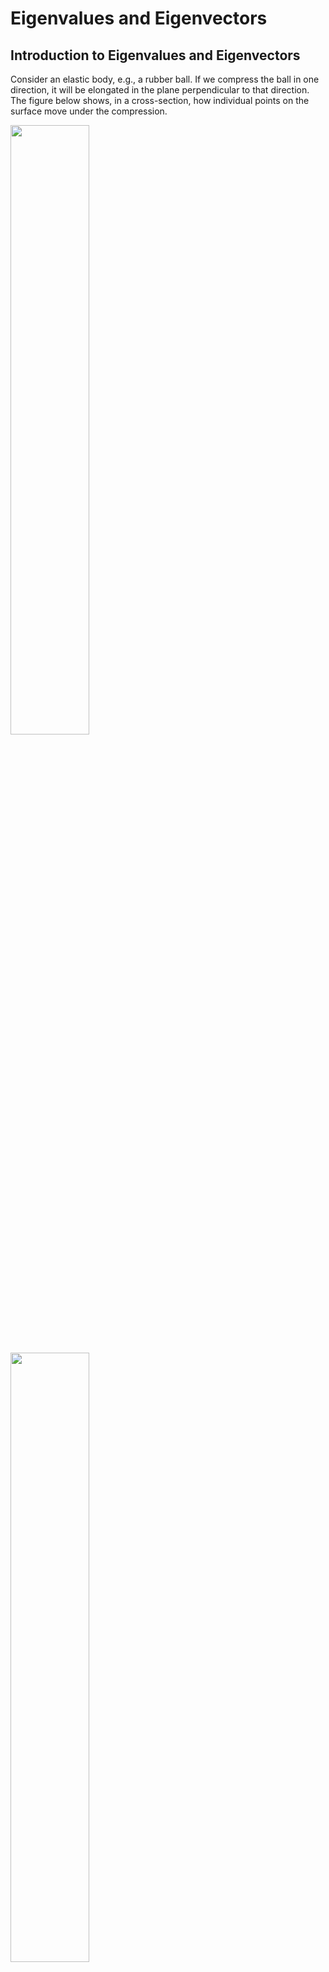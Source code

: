 
# Eigenvalues and Eigenvectors

## Introduction to Eigenvalues and Eigenvectors

Consider an elastic body, e.g., a rubber ball. If we compress the ball
in one direction, it will be elongated in the plane perpendicular to
that direction. The figure below shows, in a cross-section, how
individual points on the surface move under the compression.

::: {#fig-deformation layout-ncol=2}

![](eigenv1.png){width=50%}

![](eigenv2.png){width=50%}

Effect of a deformation on the points (vectors) in an
elastic sphere.
:::

There are some vectors in these plots that don't change direction, but
only their length under the deformation. We can find those by
superimposing the two plots:

::: {#fig-deformation2 layout-ncol=2}

![](eigenv3.png){width=50%}

![](eigenv4.png){width=50%}

There are directions in which the vectors only change their
length.
:::

These directions are characteristic of the deformation, as is the factor
of elongation/compression along these directions. These directions can
be found mathematically as the eigenvectors of a matrix, the deformation
matrix, which maps the original vectors to the vectors of the deformed
ball. The eigenvalues are the factors of compression/elongation along
these directions. The word \"eigen\" is German for \"own\" and was
likely introduced by David Hilbert (also known for Hilbert spaces).

Eigenvalues and eigenvectors play an essential role in mathematics,
physics and engineering. The stability of an equilibrium of a dynamical
system is determined by the eigenvalues of a matrix that describes the
linearised system at the equilibrium point. The values of a measurement
in quantum mechanics are the eigenvalues of an operator. The principal
axes of a rigid body are the eigenvectors of the moment of inertia
tensor.

::: {.Definition}
## Eigenvalue and Eigenvector
 Let $A$ be an $n \times n$ matrix. A scalar $\lambda$ is called an eigenvalue of $A$ if there is a nonzero vector
$\mathbf{x}$ such that $A\mathbf{x} = \lambda \mathbf{x}$. Such a vector $\mathbf{x}$ is called an
eigenvector of $A$ corresponding to $\lambda$.
:::

::: {#exm-    }
Suppose
$A\left[\begin{array}{c} x \\ y \end{array}\right] = \left[\begin{array}{c} 2x \\ 0 \end{array}\right]$.
Then
$$A\left[\begin{array}{c} 1 \\ 0 \end{array}\right] = \left[\begin{array}{c} 2 \\ 0 \end{array}\right] = 2\left[\begin{array}{c} 1 \\ 0 \end{array}\right]$$
so $2$ is an eigenvalue and
$\left[\begin{array}{c} 1 \\ 0 \end{array}\right]$ a corresponding
eigenvector. Also,
$$A\left[\begin{array}{c} 0 \\ 1 \end{array}\right] = \left[\begin{array}{c} 0 \\ 0 \end{array}\right] = 0\left[\begin{array}{c} 0 \\ 1 \end{array}\right],$$
so $0$ is an eigenvalue and
$\left[\begin{array}{c} 0 \\ 1 \end{array}\right]$ a corresponding
eigenvector.
:::

Notice that $\left[\begin{array}{c} \alpha \\ 0 \end{array}\right]$ and $\left[\begin{array}{c} 0 \\ \alpha \end{array}\right]$ are eigenvectors for any $\alpha \neq 0$.\
In general, if $\mathbf{v}$ is an eigenvector of $A$, then so is $\alpha \mathbf{v}$ for any nonzero scalar $\alpha$.

::: {#exm-    }
Show that $5$ is an eigenvalue of
$A = \left[\begin{array}{cc} 1 & 2 \\ 4 & 3 \end{array}\right]$ and
determine all eigenvectors corresponding to this eigenvalue.
:::

::: {.Solution}
We must show that there is a nonzero vector $\mathbf{x}$ such that
$A\mathbf{x} = 5\mathbf{x}$, which is equivalent to the equation
$(A - 5I)\mathbf{x} = \mathbf{0}$. We compute the nullspace by:

$$\left[A - 5I | \mathbf{0}\right] = \left[\begin{array}{cc|c} -4 & 2 & 0 \\ 4 & -2 & 0 \end{array}\right] \xrightarrow{R_{2} + R_{1}} \left[\begin{array}{cc|c} -4 & 2 & 0 \\ 0 & 0 & 0 \end{array}\right]$$

Thus
$\mathbf{x} = \left[\begin{array}{c} x_{1} \\ x_{2} \end{array}\right] \in {\rm Null}(A-5I)$
satisfies $-4x_{1} + 2x_{2} = 0$, or $x_{2} = 2x_{1}$.\
Thus, $A\mathbf{x} = 5\mathbf{x}$ has a nontrivial solution of the form
$\mathbf{x} = \left[\begin{array}{c} x_{1} \\ x_{2} \end{array}\right] = \left[\begin{array}{c} x_{1} \\ 2x_{1} \end{array}\right] = x_{1}\left[\begin{array}{c} 1 \\ 2 \end{array}\right]$,
so $5$ is an eigenvalue of $A$ and the corresponding eigenvectors are
the nonzero multiples of
$\left[\begin{array}{c} 1 \\ 2 \end{array}\right]$.
:::

::: {.Definition}
## Eigenspace
Let $A$ be an $n \times n$ matrix and let $\lambda$ be an eigenvalue of $A$. The collection of all eigenvectors
corresponding to $\lambda$, together with the zero vector, is called the eigenspace of
$\lambda$ and is denoted by $E_{\lambda }$.
:::

Therefore, in the above Example,
$E_{5} = \left\{t\left[\begin{array}{c} 1 \\ 2 \end{array}\right]\right\}$,
where $t \in \mathbb{R}$.

::: {.Theorem}
## Characteristic Equation
Let $A$ be an $n \times n$ matrix. Then $\lambda$ is an eigenvalue of $A$ if and only if $|A-\lambda I_{n}| = 0$ (or $det(A - \lambda I_{n}) = 0$).
:::

::: {.Proof}
Suppose that $\lambda$ is an eigenvalue of $A$. Then $A\mathbf{v} = \lambda \mathbf{v}$ for some nonzero $\mathbf{v} \in \mathbb{R}^{n}$. This
is equivalent to $A\mathbf{v} = \lambda I_{n} \mathbf{v}$ or $(A - \lambda I_{n})\mathbf{v} = \mathbf{0}$. But this means that $\mathbf{v}$
is a nonzero solution to the homogeneous system of equations defined by
the matrix $A - \lambda I_{n}$. This means $A - \lambda I_{n}$ is singular, and so $|A - \lambda I_{n}| = 0$.\
Conversely, if $|A - \lambda I_{n}| = 0$ then $A - \lambda I_{n}$ is singular, and so the system of equations defined by
$A - \lambda I_{n}$ has nonzero solutions. Hence there exists a nonzero
$\mathbf{v} \in \mathbb{R}^{n}$ with $(A - \lambda I_{n})\mathbf{v} = \mathbf{0}$, which is equivalent to
$A \mathbf{v} = \lambda \mathbf{v}$, and so $\lambda$ is an eigenvalue of $A$. ◻
:::

::: {.Definition}
## Characteristic Equation/Polynomial
For an $n \times n$ matrix $A$, the equation $|A - \lambda I_{n}| = 0$ is called the characteristic equation of $A$,
and $|A - \lambda I_{n}|$ is called the characteristic polynomial of $A$.
:::

:::: {#exm-    }
Find the eigenvalues and the corresponding eigenvectors
of $A = \left[\begin{array}{cc}
        1 & 2 \\
        4 & -1
    \end{array}\right]$.

::: {.Solution}
The characteristic polynomial is


$$\begin{alignedat}{2}
        |A - \lambda I_{2}| &= \left|\begin{array}{cc}
            1 - \lambda & 2 \\
            4 & -1-\lambda 
        \end{array}\right| \\
        {} &= (1-\lambda )(-1-\lambda ) - 8 \\
        {} &= \lambda ^{2} - 9 \\
        {} &= (\lambda + 3)(\lambda - 3). \\
    \end{alignedat}$$
Hence the eigenvalues of $A$ are the roots of $(\lambda + 3)(\lambda - 3) = 0$; that is $\lambda _{1} = -3$ and $\lambda _{2} = 3$.\
To find the eigenvectors corresponding to $\lambda _{1} = -3$, we find the nullspace of
$$A - (-3)I_{2} = \left[\begin{array}{cc} 4 & 2 \\ 4 & 2 \end{array}\right]$$

Row reduction produces
$$\left[A+3I_{2} | \mathbf{0}\right] = \left[\begin{array}{cc|c} 4 & 2 & 0 \\ 4 & 2 & 0 \end{array}\right] \xrightarrow{R_{2} - R_{1}} \left[\begin{array}{cc|c} 4 & 2 & 0 \\ 0 & 0 & 0 \end{array}\right]$$

Thus $\mathbf{x} \in {\rm Null}(A+3I_{2})$ if and only if
$4x_{1} + 2x_{2} = 0$.\
Setting the free variable $x_{2} = t$, we see that
$x_{1} = -\frac{1}{2}t$. We take
$\left[\begin{array}{c} x_{1} \\ x_{2} \end{array}\right] = \left[\begin{array}{c} -1 \\ 2 \end{array}\right]$
be our eigenvector; or indeed any nonzero multiple of
$\left[\begin{array}{c} -1 \\ 2 \end{array}\right]$.\
To find the eigenvectors corresponding to $\lambda _{2} = 3$, we find the nullspace of $A - 3I_{2}$ by row reduction:
$$\left[A - 3I_{2} | \mathbf{0}\right] = \left[\begin{array}{cc|c} -2 & 2 & 0 \\ 4 & -4 & 0 \end{array}\right] \xrightarrow{R_{2} + 2R_{1}} \left[\begin{array}{cc|c} -2 & 2 & 0 \\ 0 & 0 & 0 \end{array}\right]$$

So
$\mathbf{x} = \left[\begin{array}{c} x_{1} \\ x_{2} \end{array}\right] \in {\rm Null}(A - 3I_{2})$
if and only if $-2x_{1} + 2x_{2} = 0$. Setting the free variable
$x_{2} = t$, we find $x_{1} = t$. We take
$\left[\begin{array}{c} x_{1} \\ x_{2} \end{array}\right] = \left[\begin{array}{c} 1 \\ 1 \end{array}\right]$
to be our eigenvector.
:::
::::

::: {#exm-    } 
Find the eigenvalues and the corresponding eigenvectors of
$$A = \left[\begin{array}{ccc}
            3 & 2 & 2 \\
            1 & 4 & 1 \\
            -2 & -4 & -1
        \end{array}\right]$$.
:::

::: {.Solution}
The characteristic equation is
$$\begin{alignedat}{2}
        0 = |A - \lambda I| &= \left|\begin{array}{ccc}
            3-\lambda & 2 & 2 \\
            1 & 4-\lambda & 1 \\
            -2 & -4 & -1-\lambda 
        \end{array}\right| \\
        {} &= (3-\lambda ) \left|\begin{array}{cc} 4-\lambda & 1 \\ -4 & -1-\lambda \end{array}\right| - 2 \left|\begin{array}{cc} 1 & 1 \\ -2 & -1-\lambda \end{array}\right| + 2 \left|\begin{array}{cc} 1 & 4-\lambda \\ -2 & -4\end{array}\right| \\
        {} &= (3-\lambda ) \{(4-\lambda )(-1-\lambda )+4\} - 2\{(-1-\lambda )+2\} + 2\{-4+2(4-\lambda )\} \\
        {} &= -\lambda ^3 + 6\lambda ^2 - 11\lambda + 6 \\
        {} &= (\lambda -1)(-\lambda ^2 + 5\lambda - 6) \\
        {} &= (\lambda -1)\{-(\lambda ^2 - 5\lambda + 6)\} \\
        {} &= (\lambda -1)\{-(\lambda - 2)(\lambda - 3)\} \\
    \end{alignedat}$$

Hence, the eigenvalues are $\lambda _{1} = 1, \lambda _{2} = 2$ and $\lambda _{3} = 3$.\
For $\lambda _{1}=1$, we compute
$$\left[A - I | \mathbf{0}\right] = \left[\begin{array}{ccc | c} \textcircled{\raisebox{-0.9pt}{2}} & 2 & 2 & 0 \\ 1 & 3 & 1 & 0 \\ -2 & -4 & -2 & 0 \end{array}\right] \xrightarrow{\begin{subarray}{c} R_{2} - \frac{1}{2}R_{1} \\ R_{3} + R_{1} \end{subarray}} \left[\begin{array}{ccc | c} 2 & 2 & 2 & 0 \\ 0 & \textcircled{\raisebox{-0.9pt}{2}} & 0 & 0 \\ 0 & -2 & 0 & 0 \end{array}\right] $$
$$\xrightarrow{R_{3} + R_{2}} \left[\begin{array}{ccc | c} \textcircled{\raisebox{-0.9pt}{2}} & 2 & 2 & 0 \\ 0 & \textcircled{\raisebox{-0.9pt}{2}} & 0 & 0 \\ 0 & 0 & 0 & 0 \end{array}\right]$$
from which it follows that an eigenvector
$$\mathbf{x} = \left[\begin{array}{c} x_{1} \\ x_{2} \\ x_{3} \end{array}\right]$$
satisfies $x_{2} = 0$ and $x_{3} = -x_{1}$. We take
$\left[\begin{array}{c} x_{1} \\ x_{2} \\ x_{3} \end{array}\right] = \left[\begin{array}{c} 1 \\ 0 \\ -1 \end{array}\right]$
to be our eigenvector .

For $\lambda _{2} = 2$, we compute
$$\left[A - 2I | \mathbf{0}\right] = \left[\begin{array}{ccc | c} \textcircled{\raisebox{-0.9pt}{1}} & 2 & 2 & 0 \\ 1 & 2 & 1 & 0 \\ -2 & -4 & -3 & 0 \end{array}\right] \xrightarrow{\begin{subarray}{c} R_{2} - R_{1} \\ R_{3} + 2R_{1} \end{subarray}} \left[\begin{array}{ccc | c} 1 & 2 & 2 & 0 \\ 0 & 0 & \textcircled{\raisebox{-0.9pt}{-1}} & 0 \\ 0 & 0 & 3 & 0 \end{array}\right]$$ 
$$\xrightarrow{R_{3} + 3R_{2}} \left[\begin{array}{ccc | c} \textcircled{\raisebox{-0.9pt}{1}} & 2 & 2 & 0 \\ 0 & 0 & \textcircled{\raisebox{-0.9pt}{-1}} & 0 \\ 0 & 0 & 0 & 0 \end{array}\right]$$
which gives an eigenvector
$$\mathbf{x} = \left[\begin{array}{c} -2 \\ 1 \\ 0 \end{array}\right]$$.

For $\lambda _{3} = 3$, we compute
$$\left[A - 3I | \mathbf{0}\right] = \left[\begin{array}{ccc | c} 0 & 2 & 2 & 0 \\ 1 & 1 & 1 & 0 \\ -2 & -4 & -4 & 0 \end{array}\right] \xrightarrow{R_{2} \leftrightarrow R_{1}} \left[\begin{array}{ccc | c} \textcircled{\raisebox{-0.9pt}{1}} & 1 & 1 & 0 \\ 0 & 2 & 2 & 0 \\ -2 & -4 & -4 & 0 \end{array}\right] $$ 
$$\xrightarrow{R_{3} + 2R_{1}} \left[\begin{array}{ccc | c} 1 & 1 & 1 & 0 \\ 0 & \textcircled{\raisebox{-0.9pt}{2}} & 2 & 0 \\ 0 & -2 & -2 & 0 \end{array}\right] \xrightarrow{R_{3} + R_{2}} \left[\begin{array}{ccc | c} 1 & 1 & 1 & 0 \\ 0 & 2 & 2 & 0 \\ 0 & 0 & 0 & 0 \end{array}\right]$$
which gives an eigenvector
$$\mathbf{x} = \left[\begin{array}{c} 0 \\ -1 \\ 1 \end{array}\right]$$.
:::

::: {#exm-    }
Find the eigenvalues and the corresponding eigenspaces of
$$A = \left[\begin{array}{ccc}
        0 & 1 & 0 \\
        0 & 0 & 1 \\
        2 & -5 & 4
    \end{array}\right]$$
:::    

::: {.Solution}
The characteristic equations is

$$\begin{alignedat}{2}
        0 = |A - \lambda I| &= \left|\begin{array}{ccc}
            -\lambda & 1 & 0 \\
            0 & -\lambda & 1 \\
            2 & -5 & 4-\lambda 
        \end{array}\right| \\
        {} &= -\lambda \left|\begin{array}{cc} -\lambda & 1 \\ -5 & 4-\lambda \end{array}\right| -  \left|\begin{array}{cc} 0 & 1 \\ 2 & 4-\lambda \end{array}\right| \\
        {} &= -\lambda (\lambda ^2-4\lambda +5)-(-2) \\
        {} &= -\lambda ^3 + 4\lambda ^2 - 5\lambda + 2 \\
        {} &= (\lambda -1)(-\lambda ^2 + 3\lambda - 2) \\
        {} &= -(\lambda -1)^2(\lambda -2) \\
    \end{alignedat}$$

Hence, the eigenvalues are $\lambda _{1} = \lambda _{2} = 1$ and $\lambda _{3} = 2$.\
To find the eigenvectors corresponding to $\lambda _{1} = \lambda _{2} = 1$, we compute
$$\left[A - I | \mathbf{0}\right] = \left[\begin{array}{ccc | c} \textcircled{\raisebox{-0.9pt}{-1}} & 1 & 0 & 0 \\ 0 & -1 & 1 & 0 \\ 2 & -5 & 3 & 0 \end{array}\right] \xrightarrow{R_{3} + 2R_{1}} \left[\begin{array}{ccc | c} -1 & 1 & 0 & 0 \\ 0 & \textcircled{\raisebox{-0.9pt}{-1}} & 1 & 0 \\ 0 & -3 & 3 & 0 \end{array}\right] \xrightarrow{R_{3} - 3R_{2}} \left[\begin{array}{ccc | c} -1 & 1 & 0 & 0 \\ 0 & -1 & 1 & 0 \\ 0 & 0 & 0 & 0 \end{array}\right]$$

Thus,
$$\mathbf{x} = \left[\begin{array}{c} x_{1} \\ x_{2} \\ x_{3} \end{array}\right]$$
is in the eigenspace $E_{1}$ if and only if $-x_{1} + x_{2} = 0$ and
$-x_{2} + x_{3} = 0$. Setting the free variable $x_{3} = t$, we see that
$x_{1} = t$ and $x_{2} = t$, from which it follows that
$$E_{1} = \left\{\left[\begin{array}{c} t \\ t \\ t \end{array}\right]\right\} = \left\{t \left[\begin{array}{c} 1 \\ 1 \\ 1 \end{array}\right]\right\} = {\rm span}\left(\left[\begin{array}{c} 1 \\ 1 \\ 1 \end{array}\right]\right)$$

To find the eigenvectors correspond to $\lambda _{3} = 2$, we find the nullspace of $A - 2I$ by row reduction:
$$\left[A - 2I | \mathbf{0}\right] = \left[\begin{array}{ccc | c} \textcircled{\raisebox{-0.9pt}{-2}} & 1 & 0 & 0 \\ 0 & -2 & 1 & 0 \\ 2 & -5 & 2 & 0 \end{array}\right] \xrightarrow{R_{3} + R_{1}} \left[\begin{array}{ccc | c} -2 & 1 & 0 & 0 \\ 0 & \textcircled{\raisebox{-0.9pt}{-2}} & 1 & 0 \\ 0 & -4 & 2 & 0 \end{array}\right] $$ 
$$\xrightarrow{R_{3} - 2R_{2}} \left[\begin{array}{ccc | c} -2 & 1 & 0 & 0 \\ 0 & -2 & 1 & 0 \\ 0 & 0 & 0 & 0 \end{array}\right]$$

So
$$\mathbf{x} = \left[\begin{array}{c} x_{1} \\ x_{2} \\ x_{3} \end{array}\right]$$
is in the eigenspace $E_{2}$ if and only if $-2x_{1} + x_{2} = 0$ and
$-2x_{2} + x_{3} = 0$. Setting the free variable $x_{3} = t$, we have
$$E_{2} = \left\{\left[\begin{array}{c} \frac{1}{4}t \\ \frac{1}{2}t \\ t \end{array}\right]\right\} = \left\{t \left[\begin{array}{c} \frac{1}{4} \\ \frac{1}{2} \\ 1 \end{array}\right]\right\} = {\rm span}\left(\left[\begin{array}{c} \frac{1}{4} \\ \frac{1}{2} \\ 1 \end{array}\right]\right) = {\rm span}\left(\left[\begin{array}{c} 1 \\ 2 \\ 4 \end{array}\right]\right)$$
:::

::: {.Definition}
## Algebraic and Geometric Multiplicity
The algebraic multiplicity of an eigenvalue is
its multiplicity as a root of the characteristic equation.\
The geometric multiplicity of an eigenvalue $\lambda$ is ${\rm dim} (E_{\lambda })$, the dimension of its corresponding eigenspace.
:::

In the above Example, $\lambda = 1$ has algebraic multiplicity $2$ and geometric multiplicity
$1$. $\lambda = 2$ has algebraic multiplicity $1$ and geometric multiplicity
$1$.

::: {.Corollary #eigenvaluestriangular}
The eigenvalues of a triangular matrix are the entries on its main diagonal.
:::

::: {#exm-    }
Let
$$A = \left[\begin{array}{cccc} 2 & 0 & 0 & 0 \\ -1 & 1 & 0 & 0 \\ 3 & 0 & 3 & 0 \\ 5 & 7 & 4 & -2 \end{array}\right]$$
The characteristic polynomial is:
$$\begin{alignedat}{2}
        |A - \lambda I| &= \left|\begin{array}{cccc} 2-\lambda & 0 & 0 & 0 \\ -1 & 1-\lambda & 0 & 0 \\ 3 & 0 & 3-\lambda & 0 \\ 5 & 7 & 4 & -2-\lambda \end{array}\right| \\
        {} &= (2-\lambda )\left|\begin{array}{ccc} 1-\lambda & 0 & 0 \\ 0 & 3-\lambda & 0 \\ 7 & 4 & -2-\lambda \end{array}\right| \\
        {} &= (2-\lambda )(1-\lambda )\left|\begin{array}{cc} 3-\lambda & 0 \\ 4 & -2-\lambda \end{array}\right| \\
        {} &= (2-\lambda )(1-\lambda )(3-\lambda )(-2-\lambda ) 
    \end{alignedat}$$

Hence, the eigenvalues are $\lambda _{1}=2, \lambda _{2}=1, \lambda _{3}=3, \lambda _{4}=-2$.
:::

Note that diagonal matrices are a special case of Corollary \ref{eigenvaluestriangular}.

::: {.Theorem #eigenlinind}
Let $A$ be an $n \times n$ matrix and let $\lambda _{1}, \lambda _{2}, ..., \lambda _{m}$ be distinct eigenvalues of $A$ with corresponding
eigenvectors $\mathbf{v_{1}}, \mathbf{v_{2}}, ..., \mathbf{v_{m}}$. Then
$\mathbf{v_{1}}, \mathbf{v_{2}}, ..., \mathbf{v_{m}}$ are linearly independent.
:::

::: {.Proof}
We prove this by contradiction.

Suppose $\mathbf{v_{1}}, \mathbf{v_{2}}, ..., \mathbf{v_{m}}$ are
linearly dependent. Let $\mathbf{v_{k+1}}$ be the first of the vectors
$\mathbf{v_{i}}$ that can be expressed as a linear combination of the
previous ones. In other words,
$\mathbf{v_{1}}, \mathbf{v_{2}}, ..., \mathbf{v_{k}}$ are linearly
independent, but there are $c_{1}, c_{2}, ..., c_{k}$ such that
$$\mathbf{v_{k+1}} = c_{1}\mathbf{v_{1}} + c_{2}\mathbf{v_{2}} + ... + c_{k}\mathbf{v_{k}} \qquad (1)$$

Multiplying both sides of Equation (1) by $A$ from left and using the
fact that $A\mathbf{v_{i}} = \lambda _{i}\mathbf{v_{i}}$ for each $i$, we have
$$\begin{alignedat}{2}
        \lambda _{k+1}\mathbf{v_{k+1}} = A\mathbf{v_{k+1}} &= A(c_{1}\mathbf{v_{1}} + c_{2}\mathbf{v_{2}} + ... + c_{k}\mathbf{v_{k}}) \\
        {} &= c_{1}A\mathbf{v_{1}} + c_{2}A\mathbf{v_{2}} + ... + c_{k}A\mathbf{v_{k}} \\
        {} &= c_{1}\lambda _{1}\mathbf{v_{1}} + c_{2}\lambda _{2}\mathbf{v_{2}} + ... + c_{k}\lambda _{k}\mathbf{v_{k}} \qquad (2) 
    \end{alignedat}$$

Now we multiply both sides of Equation (1) by $\lambda _{k+1}$ to obtain
$$\lambda _{k+1}\mathbf{v_{k+1}} = c_{1}\lambda _{k+1}\mathbf{v_{1}} + c_{2}\lambda _{k+1}\mathbf{v_{2}} + ... + c_{k}\lambda _{k+1}\mathbf{v_{k}} \qquad (3)$$

When we subtract Equation (3) from Equation (2), we obtain
$$\mathbf{0} = c_{1}(\lambda _{1}-\lambda _{k+1})\mathbf{v_{1}} + c_{2}(\lambda _{2}-\lambda _{k+1})\mathbf{v_{2}} + ... + c_{k}(\lambda _{k}-\lambda _{k+1})\mathbf{v_{k}}$$

The linear independence of
$$\mathbf{v_{1}}, \mathbf{v_{2}}, ..., \mathbf{v_{k}}$$ implies that
$$c_{1}(\lambda _{1}-\lambda _{k+1}) = c_{2}(\lambda _{2}-\lambda _{k+1}) = ... = c_{k}(\lambda _{k}-\lambda _{k+1}) = 0$$

Since the eigenvalues $\lambda _{i}$ are all distinct, $\lambda _{i} - \lambda _{k+1} \neq 0$ for all $i = 1, ..., k$. Hence
$c_{1} = c_{2} = ... = c_{k} = 0$. This implies that
$$\mathbf{v_{k+1}} = 0\mathbf{v_{1}} + 0\mathbf{v_{2}} + ... + 0\mathbf{v_{k}} = \mathbf{0}$$

which is impossible since the eigenvector $\mathbf{v_{k+1}}$ cannot be
zero.

Thus, our assumption that
$\mathbf{v_{1}}, \mathbf{v_{2}}, ..., \mathbf{v_{m}}$ are linearly dependent is false. It follows that $\mathbf{v_{1}}, \mathbf{v_{2}}, ..., \mathbf{v_{m}}$ must be linearly
independent. ◻
:::

## Similarity and Diagonalisation

### Introduction

In many applications, matrices represent linear mappings of vectors in a
physical space, as in the example given at the start of the Eigenvector
section. The choice of a coordinate system (in particular, its
orientation) in this space is arbitrary, and this choice determines what
the matrix looks like. In this section, we show that under certain
conditions, there exists a choice of a coordinate system in which the
matrix becomes a diagonal matrix. In this case, the coordinate axes have
the direction of the eigenvectors of the matrix, and the diagonal
elements of the matrix are the eigenvalues.

### Similar Matrices

::: {.Definition}
## Similar Matrices 
Let $A$ and $B$ be $n \times n$ matrices. We say
that $A$ is similar to $B$ if there is an invertible $n \times n$ matrix
$P$ such that $P^{-1}AP = B$. If $A$ is similar to $B$, we write
$A \sim B$.
:::

::: {.callout-note}
## Remark
If $A \sim B$, we can write, equivalently, that $A = PBP^{-1}$ or $AP = PB$. The matrix $P$ depends on $A$ and $B$. It is not unique for a given pair of similar matrices $A$ and $B$.
:::

::: {.Theorem #simmatrices} 
## Properties of Similar Matrices
Let $A$ and $B$ be $n \times n$ matrices with
$A \sim B$. Then\
(a) $det(A) = det(B)$\
(b) $A$ and $B$ have the same rank.\
(c) $A$ and $B$ have the same characteristic polynomial.\
(d) $A$ and $B$ have the same eigenvalues.
:::

::: {.Proof}
If $A \sim B$, then $P^{-1}AP = B$ for some invertible matrix
$P$.\
(a)\
$$\begin{alignedat}{2}
            \qquad det(B) &= det(P^{-1}AP) \\
            {} &= det(P^{-1})det(A)det(P) \\
            {} &= \frac{1}{det(P)}det(A)det(P) \\
            {} &= det(A). \\
        \end{alignedat}$$

\(c\) The characteristic polynomial of $B$ is
$$\begin{alignedat}{2}
            det(B - \lambda I) &= det(P^{-1}AP - \lambda I) \\
            {} &= det(P^{-1}AP - \lambda P^{-1}IP) \\
            {} &= det(P^{-1}AP - P^{-1}(\lambda I)P) \\
            {} &= det(P^{-1}(A - \lambda I)P) \\
            {} &= det(P^{-1})det(A - \lambda I)det(P) \\
            {} &= \frac{1}{det(P)}det(A - \lambda I)det(P) \\
            {} &= det(A - \lambda I)  
        \end{alignedat}$$
 ◻
:::

Theorem \ref{simmatrices} is helpful in showing that two matrices are not similar,
since $A$ and $B$ cannot be similar if any of the properties fail.

::: {#exm-    } 
(a) The two matrices
$$A = \left[\begin{array}{cc} 1 & 2 \\ 2 & 1 \end{array}\right], \quad B = \left[\begin{array}{cc} 2 & 1 \\ 1 & 2 \end{array}\right], $$
are not similar since $det(A) = -3$ but $det(B) = 3$.\
(b) The two matrices
$$A = \left[\begin{array}{cc} 1 & 3 \\ 2 & 2 \end{array}\right], \quad B = \left[\begin{array}{cc} 1 & 1 \\ 3 & -1 \end{array}\right]$$ are not
similar, since $|A - \lambda I| = \lambda ^{2} - 3\lambda - 4$ while $|B - \lambda I| = \lambda ^{2} - 4$. Note that $A$ and $B$ have the same determinant and
rank, however.
:::

### Diagonalisation

::: {.Definition}
## Diagonalisable Matrices
An $n \times n$ matrix $A$ is diagonalisable if there is a diagonal matrix $D$ such that $A$ is similar to $D$ - that
is, if there is an invertible $n \times n$ matrix $P$ such that
$P^{-1}AP = D$.
:::

::: {.Theorem #diagifind}
## Condition for Diagonalisability
Let $A$ be an $n \times n$ matrix. Then $A$ is
diagonalisable if and only if $A$ has $n$ linearly independent
eigenvectors.\
More precisely, there exists an invertible matrix $P$ and a diagonal
matrix $D$ such that $P^{-1}AP = D$ if and only if the columns of $P$
are $n$ linearly independent eigenvectors of $A$ and the diagonal
entries of $D$ are the eigenvalues of $A$ corresponding to the
eigenvectors in $P$ in the same order.*
:::

:::{.Proof}
Suppose first that $A$ is similar to the diagonal matrix $D$ by
$P^{-1}AP = D$ or, equivalently, $AP = PD$. Let the columns of $P$ be
$\mathbf{p_{1}}, \mathbf{p_{2}}, ..., \mathbf{p_{n}}$ and let the
diagonal entries of $D$ be $\lambda _{1}, \lambda _{2}, ..., \lambda _{n}$. Then
$$A\left[\mathbf{p_{1}}, \mathbf{p_{2}}, \cdots, \mathbf{p_{n}}\right] = \left[\mathbf{p_{1}}, \mathbf{p_{2}}, \cdots, \mathbf{p_{n}}\right] \left[\begin{array}{cccc} \lambda _{1} & 0 & \cdots & 0 \\ 0 & \lambda _{2} & \cdots & 0 \\ \vdots & \vdots & \ddots & \vdots \\ 0 & 0 & \cdots & \lambda _{n} \end{array}\right] \qquad (1)$$
or
$$\qquad \left[A\mathbf{p_{1}}, A\mathbf{p_{2}}, \cdots, A\mathbf{p_{n}}\right] = \left[\lambda _{1}\mathbf{p_{1}}, \lambda _{2}\mathbf{p_{2}}, \cdots, \lambda _{n}\mathbf{p_{n}}\right] \qquad (2)$$

Equating columns, we have
$$A\mathbf{p_{1}} = \lambda _{1}\mathbf{p_{1}}, A\mathbf{p_{2}} = \lambda _{2}\mathbf{p_{2}}, \cdots , A\mathbf{p_{n}} = \lambda _{n}\mathbf{p_{n}}$$
which proves that the column vectors of $P$ are eigenvectors of $A$
whose corresponding eigenvalues are the diagonal entries of $D$ in the
same order. Since $P$ is invertible, its columns are linearly
independent.

Conversely, if $A$ has $n$ linearly independent eigenvectors
$\mathbf{p_{1}}, \mathbf{p_{2}}, \cdots , \mathbf{p_{n}}$ with
corresponding eigenvalues $\lambda _{1}, \lambda _{2}, \cdots , \lambda _{n}$, respectively, then
$$A\mathbf{p_{1}} = \lambda _{1}\mathbf{p_{1}}, A\mathbf{p_{2}} = \lambda _{2}\mathbf{p_{2}}, \cdots , A\mathbf{p_{n}} = \lambda _{n}\mathbf{p_{n}}$$

This implies Eq. (2), which is equivalent to Eq. (1), that is $AP = PD$.
Since the columns
$\mathbf{p_{1}}, \mathbf{p_{2}}, \cdots , \mathbf{p_{n}}$ of $P$ are
linearly independent, $P$ is invertible, so $P^{-1}AP = D$, that is, $A$
is diagonalisable. ◻
:::

::: {#exm-    }
If possible, find a matrix $P$ that diagonalises
$$A = \left[\begin{array}{ccc}
            0 & 1 & 0 \\
            0 & 0 & 1 \\
            2 & -5 & 4 
        \end{array}\right]$$
:::        

::: {.Solution}
We studied this matrix previously and found that it has eigenvalues $\lambda _{1} = \lambda _{2} = 1$ and $\lambda _{3} = 2$. The eigenspaces have the following bases:\
For $\lambda _{1} = \lambda _{2} = 1$, $E_{1}$ has basis
$\left[\begin{array}{c} 1 \\ 1 \\ 1 \end{array}\right]$.\
For $\lambda _{3} = 2$, $E_{2}$ has basis
$\left[\begin{array}{c} 1 \\ 2 \\ 4 \end{array}\right]$.\
Since all other eigenvectors are just multiples of one of these two
basis vectors, there cannot be three linearly independent eigenvectors.
By Theorem 4.6, $A$ is not diagonalisable.
:::

::: {#exm-    }
If possible, find a matrix $P$ that diagonalises
$$A = \left[\begin{array}{ccc}
            2 & 2 & 0 \\
            0 & 1 & 0 \\
            -4 & -8 & 1 
        \end{array}\right]$$
:::        

::: {.Solution}
This is the matrix of Question 3, Worksheet 6. There we found that the
eigenvalues of $A$ are $\lambda _{1} = 2$ and $\lambda _{2} = \lambda _{3} = 1$, with the following bases for the eigenspaces:\
For $\lambda _{1} = 2$, $E_{2}$ has basis
$\mathbf{p_{1}} = \left[\begin{array}{c} 1 \\ 0 \\ -4 \end{array}\right]$.\
For $\lambda _{2} = \lambda _{3} = 1$, $E_{1}$ has basis
$\mathbf{p_{2}} = \left[\begin{array}{c} -2 \\ 1 \\ 0 \end{array}\right]$
and
$\mathbf{p_{3}} = \left[\begin{array}{c} 0 \\ 0 \\ 1 \end{array}\right]$.\
Now we check whether
$\left\{\mathbf{p_{1}}, \mathbf{p_{2}}, \mathbf{p_{3}}\right\}$ is
linearly independent.
$$\left[\begin{array}{ccc} \textcircled{\raisebox{-0.9pt}{1}} & -2 & 0 \\ 0 & 1 & 0 \\ -4 & 0 & 1 \end{array}\right] \xrightarrow{R_{3} + 4R_{1}} \left[\begin{array}{ccc} 1 & -2 & 0 \\ 0 & \textcircled{\raisebox{-0.9pt}{1}} & 0 \\ 0 & -8 & 1 \end{array}\right] \xrightarrow{R_{3} + 8R_{2}} \left[\begin{array}{ccc} 1 & -2 & 0 \\ 0 & 1 & 0 \\ 0 & 0 & 1 \end{array}\right]$$

Since $rank = 3$,
$\left\{\mathbf{p_{1}}, \mathbf{p_{2}}, \mathbf{p_{3}}\right\}$ is
linearly independent. Thus, if we take
$$P = \left[\mathbf{p_{1}}, \mathbf{p_{2}}, \mathbf{p_{3}}\right] = \left[\begin{array}{ccc} 1 & -2 & 0 \\ 0 & 1 & 0 \\ -4 & 0 & 1 \end{array}\right]$$
then $P$ is invertible. Furthermore,
$$P^{-1}AP = \left[\begin{array}{ccc} 2 & 0 & 0 \\ 0 & 1 & 0 \\ 0 & 0 & 1 \end{array}\right] = D$$

(Note: It is much easier to check the equivalent equation $AP = PD$).
:::

::: {.callout-note}
## Remark
Eigenvectors can be placed into the columns of $P$ in any
order. However, the eigenvalues will come up on the diagonal of $D$ in
the same order as their corresponding eigenvectors in $P$. For example,
if we had chosen
$$P = \left[\mathbf{p_{2}}, \mathbf{p_{3}}, \mathbf{p_{1}}\right] = \left[\begin{array}{ccc} -2 & 0 & 1 \\ 1 & 0 & 0 \\ 0 & 1 & -4 \end{array}\right]$$
Then we would have found
$$P^{-1}AP = \left[\begin{array}{ccc} 1 & 0 & 0 \\ 0 & 1 & 0 \\ 0 & 0 & 2 \end{array}\right]$$

We checked that the eigenvectors $\mathbf{p_{1}}, \mathbf{p_{2}}$ and
$\mathbf{p_{3}}$ were linearly independent. However, the following
Theorem guarantees that linear independence is preserved when the bases
of different subspaces are combined.
:::

::: {.Theorem}
##
Let $A$ be an $n \times n$ matrix and let $\lambda _{1}, \lambda _{2}, \cdots, \lambda _{k}$ be distinct eigenvalues of $A$. If $B_{i}$ is a basis for
the eigenspace $E_{i}$, then
$B = B_{1} \cup B_{2} \cup \cdots \cup B_{k}$ (i.e. the total collection
of basis vectors for all of the eigenspaces) is linearly independent.
:::

::: {.Theorem #eigendiag}
If $A$ is an $n \times n$ matrix with $n$ distinct
eigenvalues, then $A$ is diagonalisable.
:::

::: {.Proof}
Let $\mathbf{v_{1}}, \mathbf{v_{2}}, \cdots, \mathbf{v_{n}}$ be
eigenvectors corresponding to the $n$ distinct eigenvalues of $A$. By
theorem \ref{eigenlinind}, $\mathbf{v_{1}}, \mathbf{v_{2}}, \cdots, \mathbf{v_{n}}$
are linearly independent, so, by Theorem \ref{diagifind}, $A$ is diagonalisable. ◻
:::

::: {#exm-    }
The matrix
$$A = \left[\begin{array}{cccc}
            2 & 0 & 0 & 0 \\
            -1 & 1 & 0 & 0 \\
            3 & 0 & 3 & 0 \\
            5 & 7 & 4 & -2
        \end{array}\right]$$
has eigenvalues $\lambda _{1} = 2, \lambda _{2} = 1, \lambda _{3} = 3$ and $\lambda _{4} = -2$, by Corollary \ref{eigenvaluestriangular}. Since these are four distinct
eigenvalues for a $4 \times 4$ matrix, $A$ is diagonalisable, by Theorem \ref{eigendiag}.
:::

::: {.Corollary}
If $A$ is an $n \times n$ matrix, then the geometric
multiplicity of each eigenvalue is less than or equal to its algebraic
multiplicity.
:::

::: {.Theorem}
## Diagonalisation Theorem
Let $A$ be an $n \times n$ matrix whose distinct eigenvalues are $\lambda _{1}, \lambda _{2}, \cdots, \lambda _{k}$, where $1\leq k\leq n$. The following statements are
equivalent:

(a) $A$ is diagonalisable.

(b) The union $B$ of the bases of the eigenspaces of $A$ contains $n$
vectors.

(c) The algebraic multiplicity of each eigenvalue equals its geometric
multiplicity.
:::

::: {#exm-    }
(a) The matrix 
$$A = \left[\begin{array}{ccc}
        0 & 1 & 0 \\ 0 & 0 & 1 \\ 2 & -5 & 4 \end{array}\right]$$
has two distinct eigenvalues $\lambda _{1} = \lambda _{2} = 1$ and $\lambda _{3} = 2$. Since the eigenvalue $\lambda _{1} = \lambda _{2} = 1$ with
$E_{1} = {\rm span}( (1,1,1)^T)$ has algebraic multiplicity 2 but geometric multiplicity 1, $A$ is
not diagonalisable, by the Diagonalisation Theorem.\
(b) The matrix 
$$A = \left[\begin{array}{ccc}
        2 & 2 & 0 \\ 0 & 1 & 0 \\ -4 & -8 & 1 \end{array}\right]$$
has two distinct eigenvalues $\lambda _{1} = 2$ and $\lambda _{2} = \lambda _{3} = 1$. We found:
for $\lambda _{1} = 2$, $E_{1}$ has basis
$\mathbf{p_{1}} = (1, 0, -4)^T$, and for $\lambda _{2} = \lambda _{3} = 1$, $E_{2}$ has basis
$\mathbf{p_{2}} = (-2,1, 0)^T$ and $\mathbf{p_{3}} = (0,0,1)^T$.
Thus, the eigenvalue 2 has algebraic and geometric multiplicity 1,
and the eigenvalue 1 has algebraic and geometric multiplicity 2.
Thus, $A$ is diagonalisable, by the Diagonalisation Theorem.
:::
